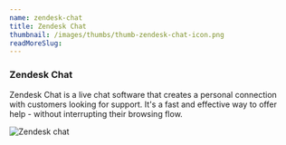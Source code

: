 ```yaml
---
name: zendesk-chat
title: Zendesk Chat
thumbnail: /images/thumbs/thumb-zendesk-chat-icon.png
readMoreSlug:
---
```


### Zendesk Chat

Zendesk Chat is a live chat software that creates a personal connection with customers looking for support. It's a fast and effective way to offer help - without interrupting their browsing flow.

![Zendesk chat](/images/thumbs/zendesk_screenshot_chat.png)
